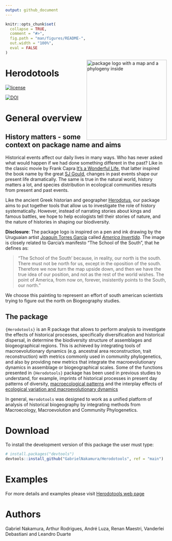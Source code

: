 ```yaml
---
output: github_document
---
```


<!-- README.md is generated from README.Rmd. Please edit that file -->

```r
knitr::opts_chunk$set(
  collapse = TRUE,
  comment = "#>",
  fig.path = "man/figures/README-",
  out.width = "100%",
  eval = FALSE
)
```

<img src="man/figures/logo_herodotools.png" alt="package logo with a map and a phylogeny inside" width="250px" align="right"/>

# Herodotools

[![license](https://img.shields.io/github/license/mashape/apistatus.svg)](https://choosealicense.com/licenses/mit/)

[![DOI](https://zenodo.org/badge/363983380.svg)](https://zenodo.org/badge/latestdoi/363983380)


# General overview

## History matters - some context on package name and aims

Historical events affect our daily lives in many ways. Who has never asked what would happen if we had done something different in the past? Like in the classic movie by Frank Capra [It's a Wonderful Life](https://en.wikipedia.org/wiki/It%27s_a_Wonderful_Life), that latter inspired the book name by the great [SJ Gould](https://en.wikipedia.org/wiki/Wonderful_Life_(book)), changes in past events shape our present life dramatically. The same is true in the natural world, history matters a lot, and species distribution in ecological communities results from present and past events. 

Like the ancient Greek historian and geographer [Herodotus](https://en.wikipedia.org/wiki/Herodotus), our package aims to put together tools that allow us to investigate the role of history systematically. However, instead of narrating stories about kings and famous battles, we hope to help ecologists tell their stories of nature, and the nature of histories in shaping our biodiversity.

**Disclosure**: The package logo is inspired on a pen and ink drawing by the Uruguaian artist
    [Joaquín Torres Garcia](https://en.wikipedia.org/wiki/Joaqu%C3%ADn_Torres-Garc%C3%ADa) called [*America Invertida*](https://en.wikipedia.org/wiki/Am%C3%A9rica_Invertida). The image is closely related to Garcia's manifesto "The School of the South", that he defines as:
    
> "The School of the South' because, in reality, our north is the south. There must not be north for us, except in the oposition of the south. Therefore we now turn the map upside down, and then we have the true idea of our position, and not as the rest of the world wishes. The point of America, from now on, forever, insistently points to the South, our north."
    
We choose this painting to represent an effort of south american scientists trying to figure out the north on Biogeography studies.

## The package

`{Herodotools}` is an R package that allows to perform analysis to investigate the effects of historical processes, specifically diversification
    and historical dispersal, in determine the biodiversity structure of assemblages and biogeographical regions. This is achieved by integrating 
    tools of macroevolutionary dynamics (e.g. ancestral area reconstruction, trait reconstruction) with metrics commonly used in community phylogenetics,
    and also by providing new metrics that integrate the macroevolutionary dynamics in assemblage or biogeographical scales. Some of the functions
    presented in `{Herodotools}` package has been used in previous studies to understand, for example, imprints of historical processes in present
    day patterns of diversity, [macroecological patterns](https://academic.oup.com/biolinnean/article-abstract/134/1/57/6297962) and the interplay effects of [ecological variation and macroevolutionary dynamics](https://onlinelibrary.wiley.com/doi/full/10.1002/ece3.8476#:~:text=We%20found%20that%20environmentally%20heterogeneous,diet%20transitions%20in%20sigmodontine%20rodents.)
    
In general, `Herodotools` was designed to work as a unified platform of analysis of historical biogeography by integrating methods from Macroecology, Macroevolution and Community Phylogenetics.

# Download 

To install the development version of this package the user must type:

```.r
# install.packages("devtools")
devtools::install_github("GabrielNakamura/Herodotools", ref = "main")
```

# Examples

For more details and examples please visit [Herodotools web page](https://gabrielnakamura.github.io/Herodotools/)

# Authors

Gabriel Nakamura, Arthur Rodrigues, André Luza, Renan Maestri, Vanderlei Debastiani and Leandro Duarte


